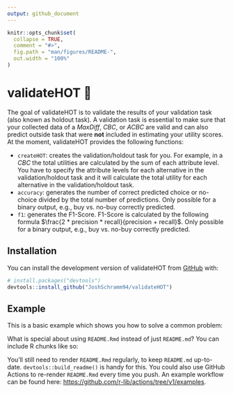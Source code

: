 ```yaml
---
output: github_document
---
```


<!-- README.md is generated from README.Rmd. Please edit that file -->

```r
knitr::opts_chunk$set(
  collapse = TRUE,
  comment = "#>",
  fig.path = "man/figures/README-",
  out.width = "100%"
)
```

# validateHOT &#127919;

<!-- badges: start -->
<!-- badges: end -->

The goal of validateHOT is to validate the results of your validation task (also known as holdout task). A validation task is essential to make sure that your collected data of a *MaxDiff*, *CBC*, or *ACBC* are valid and can also predict outside task that were **not** included in estimating your utility scores. At the moment, validateHOT provides the following functions: 

<ul>
<li>
<code>createHOT</code>: creates the validation/holdout task for you. For example, in a *CBC* the total utilities are calculated by the sum of each attribute level. You have to specify the attribute levels for each alternative in the validation/holdout task and it will calculate the total utility for each alternative in the validation/holdout task.
</li>
<li>
<code>accuracy</code>: generates the number of correct predicted choice or no-choice divided by the total number of predictions. Only possible for a binary output, e.g., buy vs. no-buy correctly predicted.
</li>
<li>
<code>f1</code>: generates the F1-Score. F1-Score is calculated by the following formula $\frac{2 * precision * recall}{precision + recall}$. Only possible for a binary output, e.g., buy vs. no-buy correctly predicted.
</li>
</ul>

## Installation

You can install the development version of validateHOT from [GitHub](https://github.com/) with:

``` r
# install.packages("devtools")
devtools::install_github("JoshSchramm94/validateHOT")
```

## Example

This is a basic example which shows you how to solve a common problem:



What is special about using `README.Rmd` instead of just `README.md`? You can include R chunks like so:



You'll still need to render `README.Rmd` regularly, to keep `README.md` up-to-date. `devtools::build_readme()` is handy for this. You could also use GitHub Actions to re-render `README.Rmd` every time you push. An example workflow can be found here: <https://github.com/r-lib/actions/tree/v1/examples>.

